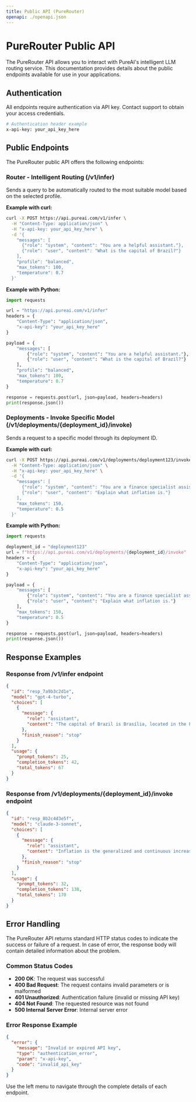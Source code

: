 ```yaml
---
title: Public API (PureRouter)
openapi: ./openapi.json
---
```


# PureRouter Public API

The PureRouter API allows you to interact with PureAI's intelligent LLM routing service. This documentation provides details about the public endpoints available for use in your applications.

## Authentication

All endpoints require authentication via API key. Contact support to obtain your access credentials.

```bash
# Authentication header example
x-api-key: your_api_key_here
```

## Public Endpoints

The PureRouter public API offers the following endpoints:

### Router - Intelligent Routing (/v1/infer)

Sends a query to be automatically routed to the most suitable model based on the selected profile.

**Example with curl:**

```bash
curl -X POST https://api.pureai.com/v1/infer \
  -H "Content-Type: application/json" \
  -H "x-api-key: your_api_key_here" \
  -d '{
    "messages": [
      {"role": "system", "content": "You are a helpful assistant."},
      {"role": "user", "content": "What is the capital of Brazil?"}
    ],
    "profile": "balanced",
    "max_tokens": 100,
    "temperature": 0.7
  }'
```

**Example with Python:**

```python
import requests

url = "https://api.pureai.com/v1/infer"
headers = {
    "Content-Type": "application/json",
    "x-api-key": "your_api_key_here"
}

payload = {
    "messages": [
        {"role": "system", "content": "You are a helpful assistant."},
        {"role": "user", "content": "What is the capital of Brazil?"}
    ],
    "profile": "balanced",
    "max_tokens": 100,
    "temperature": 0.7
}

response = requests.post(url, json=payload, headers=headers)
print(response.json())
```

### Deployments - Invoke Specific Model (/v1/deployments/{deployment_id}/invoke)

Sends a request to a specific model through its deployment ID.

**Example with curl:**

```bash
curl -X POST https://api.pureai.com/v1/deployments/deployment123/invoke \
  -H "Content-Type: application/json" \
  -H "x-api-key: your_api_key_here" \
  -d '{
    "messages": [
      {"role": "system", "content": "You are a finance specialist assistant."},
      {"role": "user", "content": "Explain what inflation is."}
    ],
    "max_tokens": 150,
    "temperature": 0.5
  }'
```

**Example with Python:**

```python
import requests

deployment_id = "deployment123"
url = f"https://api.pureai.com/v1/deployments/{deployment_id}/invoke"
headers = {
    "Content-Type": "application/json",
    "x-api-key": "your_api_key_here"
}

payload = {
    "messages": [
        {"role": "system", "content": "You are a finance specialist assistant."},
        {"role": "user", "content": "Explain what inflation is."}
    ],
    "max_tokens": 150,
    "temperature": 0.5
}

response = requests.post(url, json=payload, headers=headers)
print(response.json())
```

## Response Examples

### Response from /v1/infer endpoint

```json
{
  "id": "resp_7a9b3c2d1e",
  "model": "gpt-4-turbo",
  "choices": [
    {
      "message": {
        "role": "assistant",
        "content": "The capital of Brazil is Brasília, located in the Federal District, in the Central-West region of the country. It was inaugurated on April 21, 1960, replacing Rio de Janeiro as the federal capital."
      },
      "finish_reason": "stop"
    }
  ],
  "usage": {
    "prompt_tokens": 25,
    "completion_tokens": 42,
    "total_tokens": 67
  }
}
```

### Response from /v1/deployments/{deployment_id}/invoke endpoint

```json
{
  "id": "resp_8b2c4d3e5f",
  "model": "claude-3-sonnet",
  "choices": [
    {
      "message": {
        "role": "assistant",
        "content": "Inflation is the generalized and continuous increase in the prices of goods and services in an economy over time. When there is inflation, each unit of currency (like the dollar) buys fewer goods and services than it did previously, reducing the population's purchasing power.\n\nThe main causes of inflation include:\n\n1. Increased demand for products and services (demand inflation)\n2. Increased production costs (cost inflation)\n3. Excessive expansion of the monetary base\n4. Inflationary expectations\n\nInflation is measured by indices like the CPI (Consumer Price Index) in the US, which tracks price variations of a basket of products and services."
      },
      "finish_reason": "stop"
    }
  ],
  "usage": {
    "prompt_tokens": 32,
    "completion_tokens": 138,
    "total_tokens": 170
  }
}
```

## Error Handling

The PureRouter API returns standard HTTP status codes to indicate the success or failure of a request. In case of error, the response body will contain detailed information about the problem.

### Common Status Codes

- **200 OK**: The request was successful
- **400 Bad Request**: The request contains invalid parameters or is malformed
- **401 Unauthorized**: Authentication failure (invalid or missing API key)
- **404 Not Found**: The requested resource was not found
- **500 Internal Server Error**: Internal server error

### Error Response Example

```json
{
  "error": {
    "message": "Invalid or expired API key",
    "type": "authentication_error",
    "param": "x-api-key",
    "code": "invalid_api_key"
  }
}
```

Use the left menu to navigate through the complete details of each endpoint.
